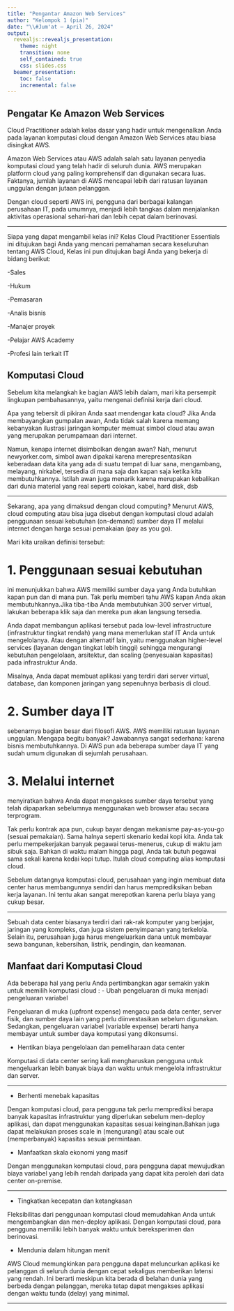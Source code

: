 ---
title: "Pengantar Amazon Web Services"
author: "Kelompok 1 (pia)"
date: "\\#Jum'at — April 26, 2024"
output:
  revealjs::revealjs_presentation:
    theme: night
    transition: none
    self_contained: true
    css: slides.css
  beamer_presentation:
    toc: false
    incremental: false
---

##  Pengatar Ke Amazon Web Services
 Cloud Practitioner adalah kelas dasar yang hadir untuk mengenalkan Anda pada layanan komputasi cloud dengan Amazon Web Services atau biasa disingkat AWS.

Amazon Web Services atau AWS adalah salah satu layanan penyedia komputasi cloud yang telah hadir di seluruh dunia. AWS merupakan platform cloud yang paling komprehensif dan digunakan secara luas. Faktanya, jumlah layanan di AWS mencapai lebih dari ratusan layanan unggulan dengan jutaan pelanggan.

Dengan cloud seperti AWS ini, pengguna dari berbagai kalangan perusahaan IT, pada umumnya, menjadi lebih tangkas dalam menjalankan aktivitas operasional sehari-hari dan lebih cepat dalam berinovasi.



---

Siapa yang dapat mengambil kelas ini?
Kelas Cloud Practitioner Essentials ini ditujukan bagi Anda yang mencari pemahaman secara keseluruhan tentang AWS Cloud, Kelas ini pun ditujukan bagi Anda yang bekerja di bidang berikut:


-Sales

-Hukum

-Pemasaran

-Analis bisnis

-Manajer proyek

-Pelajar AWS Academy

-Profesi lain terkait IT

## Komputasi Cloud

Sebelum kita melangkah ke bagian AWS lebih dalam, mari kita persempit lingkupan pembahasannya, yaitu mengenai definisi kerja dari cloud.

Apa yang tebersit di pikiran Anda saat mendengar kata cloud? Jika Anda membayangkan gumpalan awan, Anda tidak salah karena memang kebanyakan ilustrasi jaringan komputer memuat simbol cloud atau awan yang merupakan perumpamaan dari internet.

Namun, kenapa internet disimbolkan dengan awan? Nah, menurut newyorker.com, simbol awan dipakai karena merepresentasikan keberadaan data kita yang ada di suatu tempat di luar sana, mengambang, melayang, nirkabel, tersedia di mana saja dan kapan saja ketika kita membutuhkannya. Istilah awan juga menarik karena merupakan kebalikan dari dunia material yang real seperti colokan, kabel, hard disk, dsb

-----

Sekarang, apa yang dimaksud dengan cloud computing? Menurut AWS, cloud computing atau bisa juga disebut dengan komputasi cloud adalah penggunaan sesuai kebutuhan (on-demand) sumber daya IT melalui internet dengan harga sesuai pemakaian (pay as you go).

Mari kita uraikan definisi tersebut:

# 1. Penggunaan sesuai kebutuhan

ini menunjukkan bahwa AWS memiliki sumber daya yang Anda butuhkan kapan pun dan di mana pun. Tak perlu memberi tahu AWS kapan Anda akan membutuhkannya.Jika tiba-tiba Anda membutuhkan 300 server virtual, lakukan beberapa klik saja dan mereka pun akan langsung tersedia.

Anda dapat membangun aplikasi tersebut pada low-level infrastructure (infrastruktur tingkat rendah) yang mana memerlukan staf IT Anda untuk mengelolanya. Atau dengan alternatif lain, yaitu menggunakan higher-level services (layanan dengan tingkat lebih
tinggi) sehingga mengurangi kebutuhan pengelolaan, arsitektur, dan scaling (penyesuaian kapasitas) pada infrastruktur Anda.

Misalnya, Anda dapat membuat aplikasi yang terdiri dari server virtual, database, dan komponen jaringan yang sepenuhnya berbasis di cloud.

# 2. Sumber daya IT

sebenarnya bagian besar dari filosofi AWS. AWS memiliki ratusan layanan unggulan. Mengapa begitu banyak? Jawabannya sangat sederhana: karena bisnis membutuhkannya. Di AWS pun ada beberapa sumber daya IT yang sudah umum digunakan di sejumlah perusahaan.

# 3. Melalui internet

menyiratkan bahwa Anda dapat mengakses sumber daya tersebut yang telah dipaparkan sebelumnya menggunakan web browser atau secara terprogram.

Tak perlu kontrak apa pun, cukup bayar dengan mekanisme pay-as-you-go (sesuai pemakaian). Sama halnya seperti skenario kedai kopi kita. Anda tak perlu mempekerjakan banyak pegawai terus-menerus, cukup di waktu jam sibuk saja. Bahkan di waktu malam hingga pagi, Anda tak butuh pegawai sama sekali karena kedai kopi tutup. Itulah cloud computing alias komputasi cloud.

Sebelum datangnya komputasi cloud, perusahaan yang ingin membuat data center harus membangunnya sendiri dan harus memprediksikan beban kerja layanan. Ini tentu akan sangat merepotkan karena perlu biaya yang cukup besar.

---

Sebuah data center biasanya terdiri dari rak-rak komputer yang berjajar, jaringan yang kompleks, dan juga sistem penyimpanan yang terkelola. Selain itu, perusahaan juga harus mengeluarkan dana untuk membayar sewa bangunan, kebersihan, listrik, pendingin, dan keamanan.

## Manfaat dari Komputasi Cloud
Ada beberapa hal yang perlu Anda pertimbangkan agar semakin yakin untuk memilih komputasi cloud :
- Ubah pengeluaran di muka menjadi pengeluaran variabel 

Pengeluaran di muka (upfront expense) mengacu pada data center, server fisik, dan sumber daya lain yang perlu diinvestasikan sebelum digunakan. Sedangkan, pengeluaran variabel (variable expense) berarti hanya membayar untuk sumber daya komputasi yang dikonsumsi.

- Hentikan biaya pengelolaan dan pemeliharaan data center

Komputasi di data center sering kali mengharuskan pengguna untuk mengeluarkan lebih banyak biaya dan waktu untuk mengelola infrastruktur dan server.



---

- Berhenti menebak kapasitas

Dengan komputasi cloud, para pengguna tak perlu memprediksi berapa banyak kapasitas infrastruktur yang diperlukan sebelum men-deploy aplikasi, dan dapat menggunakan kapasitas sesuai keinginan.Bahkan juga dapat melakukan proses scale in (mengurangi) atau scale out (memperbanyak) kapasitas sesuai permintaan.

- Manfaatkan skala ekonomi yang masif

Dengan menggunakan komputasi cloud, para pengguna dapat mewujudkan biaya variabel yang lebih rendah daripada yang dapat kita peroleh dari data center on-premise.



---

- Tingkatkan kecepatan dan ketangkasan

Fleksibilitas dari penggunaan komputasi cloud memudahkan Anda untuk mengembangkan dan men-deploy aplikasi. Dengan komputasi cloud, para pengguna memiliki lebih banyak waktu untuk bereksperimen dan berinovasi.

- Mendunia dalam hitungan menit

AWS Cloud memungkinkan para pengguna dapat meluncurkan aplikasi ke pelanggan di seluruh dunia dengan cepat sekaligus memberikan latensi yang rendah. Ini berarti meskipun kita berada di belahan dunia yang berbeda dengan pelanggan, mereka tetap dapat mengakses aplikasi dengan waktu tunda (delay) yang minimal.

---

